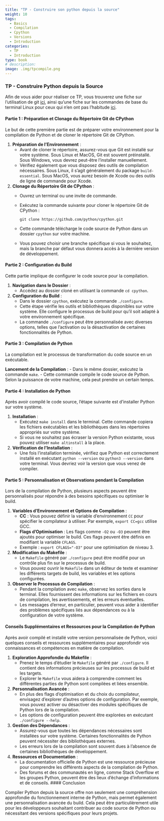 ```yaml
---
title: "TP - Construire son python depuis la source"
weight: 10
tags:
  - Basics
  - Compilation
  - Cpython
  - Versions
  - Introduction
categories:
  - TP
  - Introduction
type: book
# description: 
image: .img/tpcompile.png
---
```

### TP - Construire Python depuis la Source

Afin de vous aider pour réaliser ce TP, vous trouverez une fiche sur l'utilisation de git [ici](../Annexes/git_basics.qmd), ainsi qu'une fiche sur les commandes de base du terminal Linux pour ceux qui n'en ont pas l'habitude [ici](../Annexes/LinuxTerminal.qmd).

#### Partie 1 : Préparation et Clonage du Répertoire Git de CPython

Le but de cette première partie est de préparer votre environnement pour la compilation de Python et de cloner le répertoire Git de CPython.

1. **Préparation de l'Environnement** :
   - Avant de cloner le répertoire, assurez-vous que Git est installé sur votre système. Sous Linux et MacOS, Git est souvent préinstallé. Sous Windows, vous devrez peut-être l'installer manuellement.
   - Vérifiez également que vous disposez des outils de compilation nécessaires. Sous Linux, il s'agit généralement du package `build-essential`. Sous MacOS, vous aurez besoin de Xcode ou des outils de ligne de commande pour Xcode.

2. **Clonage du Répertoire Git de CPython** :
   - Ouvrez un terminal ou une invite de commande.
   - Exécutez la commande suivante pour cloner le répertoire Git de CPython : 
     ```
     git clone https://github.com/python/cpython.git
     ```
   - Cette commande télécharge le code source de Python dans un dossier `cpython` sur votre machine.
   - Vous pouvez choisir une branche spécifique si vous le souhaitez, mais la branche par défaut vous donnera accès à la dernière version de développement.

#### Partie 2 : Configuration du Build

Cette partie implique de configurer le code source pour la compilation.

1. **Navigation dans le Dossier** :
   - Accédez au dossier cloné en utilisant la commande `cd cpython`.

2. **Configuration du Build** :
   - Dans le dossier `cpython`, exécutez la commande `./configure`.
   - Cette étape vérifie les outils et bibliothèques disponibles sur votre système. Elle configure le processus de build pour qu'il soit adapté à votre environnement spécifique.
   - La commande `./configure` peut être personnalisée avec diverses options, telles que l'activation ou la désactivation de certaines fonctionnalités de Python.

#### Partie 3 : Compilation de Python

La compilation est le processus de transformation du code source en un exécutable.

**Lancement de la Compilation** :
   - Dans le même dossier, exécutez la commande `make`.
   - Cette commande compile le code source de Python. Selon la puissance de votre machine, cela peut prendre un certain temps.


#### Partie 4 : Installation de Python

Après avoir compilé le code source, l'étape suivante est d'installer Python sur votre système.

1. **Installation** :
   - Exécutez `make install` dans le terminal. Cette commande copiera les fichiers exécutables et les bibliothèques dans les répertoires appropriés sur votre système.
   - Si vous ne souhaitez pas écraser la version Python existante, vous pouvez utiliser `make altinstall` à la place.

2. **Vérification de l'Installation** :
   - Une fois l'installation terminée, vérifiez que Python est correctement installé en exécutant `python --version` ou `python3 --version` dans votre terminal. Vous devriez voir la version que vous venez de compiler.

#### Partie 5 : Personnalisation et Observations pendant la Compilation

Lors de la compilation de Python, plusieurs aspects peuvent être personnalisés pour répondre à des besoins spécifiques ou optimiser le build.

1. **Variables d'Environnement et Options de Compilation** :
   - **CC** : Vous pouvez définir la variable d'environnement `CC` pour spécifier le compilateur à utiliser. Par exemple, `export CC=gcc` utilise GCC.
   - **Flags d'Optimisation** : Les flags comme `-O2` ou `-O3` peuvent être ajoutés pour optimiser le build. Ces flags peuvent être définis en modifiant la variable `CFLAGS`.
   - Exemple : `export CFLAGS="-O3"` pour une optimisation de niveau 3.

2. **Modification du Makefile** :
   - Le `Makefile` généré par `./configure` peut être modifié pour un contrôle plus fin sur le processus de build.
   - Vous pouvez ouvrir le `Makefile` dans un éditeur de texte et examiner les différents targets de build, les variables et les options configurées.

3. **Observer le Processus de Compilation** :
   - Pendant la compilation avec `make`, observez les sorties dans le terminal. Elles fournissent des informations sur les fichiers en cours de compilation, les avertissements, et les erreurs éventuelles.
   - Les messages d'erreur, en particulier, peuvent vous aider à identifier des problèmes spécifiques liés aux dépendances ou à la configuration de votre système.

#### Conseils Supplémentaires et Ressources pour la Compilation de Python

Après avoir compilé et installé votre version personnalisée de Python, voici quelques conseils et ressources supplémentaires pour approfondir vos connaissances et compétences en matière de compilation.

1. **Exploration Approfondie du Makefile** :
   - Prenez le temps d'étudier le `Makefile` généré par `./configure`. Il contient des informations précieuses sur les processus de build et les targets.
   - Explorer le `Makefile` vous aidera à comprendre comment les différentes parties de Python sont compilées et liées ensemble.

2. **Personnalisation Avancée** :
   - En plus des flags d'optimisation et du choix du compilateur, envisagez d'explorer d'autres options de configuration. Par exemple, vous pouvez activer ou désactiver des modules spécifiques de Python lors de la compilation.
   - Les options de configuration peuvent être explorées en exécutant `./configure --help`.

3. **Gestion des Dépendances** :
   - Assurez-vous que toutes les dépendances nécessaires sont installées sur votre système. Certaines fonctionnalités de Python peuvent nécessiter des bibliothèques externes.
   - Les erreurs lors de la compilation sont souvent dues à l'absence de certaines bibliothèques de développement.

4. **Ressources et Documentation** :
   - La documentation officielle de Python est une ressource précieuse pour comprendre les différents aspects de la compilation de Python.
   - Des forums et des communautés en ligne, comme Stack Overflow et les groupes Python, peuvent être des lieux d'échange d'informations et de conseils.
#### Conclusion

Compiler Python depuis la source offre non seulement une compréhension approfondie du fonctionnement interne de Python, mais permet également une personnalisation avancée du build. Cela peut être particulièrement utile pour les développeurs souhaitant contribuer au code source de Python ou nécessitant des versions spécifiques pour leurs projets.


